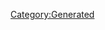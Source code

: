 {{Texts/Music
 |ID=25
 |MusicName=恋! ハレイション THE WAR
 |OfficialName=恋! ハレイション THE WAR
 |VocalName=ワルキューレ　美雲ΔJUNNA フレイアΔ鈴木みのり カナメΔ安野希世乃 レイナΔ東山奈央 マキナΔ西田望見
 |VocalNameLF=ワルキューレ　美雲ΔJUNNA　フレイアΔ鈴木みのり<br/>カナメΔ安野希世乃　レイナΔ東山奈央　マキナΔ西田望見
 |Description=作品：マクロスΔ<br/><br/>歌手：ワルキューレ<br/>　　　美雲ΔJUNNA　フレイアΔ鈴木みのり<br/>　　　カナメΔ安野希世乃　レイナΔ東山奈央<br/>　　　マキナΔ西田望見<br/><br/>作詞：深川琴美、姉田ウ夢ヤ<br/>作曲：姉田ウ夢ヤ
 |BuyURL=https://recochoku.jp/song/S1002982209/
 |StoryDesc=ヴァール症候群の脅威に毅然と立ち向かう<br/>戦術音楽ユニット、ワルキューレ。<br/><br/>惑星アル・シャハルでフレイアとハヤテが目撃したのは<br/>戦場で歌う彼女たちとデルタ小隊の姿だった。彼女たちの<br/>歌はヴァール症候群を鎮めることができるのだろうか…？
 |StoryTitle=「聴かせてあげる、女神の歌を！」
 |BannerId=4
 |AnmStoreURL=https://anime.dmkt-sp.jp/animestore/ci_pc?workId=20867
}}
[[Category:Generated]]
